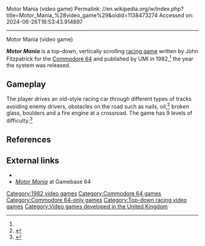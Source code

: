 Motor Mania (video game)
Permalink: //en.wikipedia.org/w/index.php?title=Motor_Mania_%28video_game%29&oldid=1138473274
Accessed on: 2024-06-26T16:53:43.914897



------
Motor Mania (video game)
{{short description|1982 video game}}
{{Infobox video game
|title= Motor Mania
|image=Motormania_-_c64_-_cover_art.jpg
|caption=
|developer=
|publisher= UMI
|designer= John Fitzpatrick<ref name="giantlist">{{cite web|last1=Hague|first1=James|title=The Giant List of Classic Game Programmers|url=https://dadgum.com/giantlist/}}</ref>
|released= 1982
|genre= [[Racing game|Racing]]
|modes= [[Single-player video game|Single-player]]
|platforms= [[Commodore 64]]
}}

'''''Motor Mania''''' is a top-down, vertically scrolling [[racing game]] written by John Fitzpatrick for the [[Commodore 64]] and published by UMI in 1982,<ref name="giantlist"/> the year the system was released.

==Gameplay==
{{expand section|date=August 2017}}
The player drives an old-style racing car through different types of tracks avoiding enemy drivers, obstacles on the road such as nails, oil,<ref>{{Cite web|url=https://archive.org/details/your64-magazine-01/page/n44/mode/2up |title=Action Replay |magazine=Your 64 |issue=1 | date=April 1984 |page=43}}</ref> broken glass, boulders and a fire engine at a crossroad. The game has 9 levels of difficulty.<ref>{{Cite web|url=https://archive.org/details/personalcomputergames-magazine-01/page/n97/mode/2up|title = Personal Computer Games Magazine Issue 01}}</ref>

==References==
{{reflist}}

==External links==
*{{Lemon64 game|id=1723}}
*[http://gb64.com/game.php?id=5020&d=18&h=0 ''Motor Mania''] at Gamebase 64

[[Category:1982 video games]]
[[Category:Commodore 64 games]]
[[Category:Commodore 64-only games]]
[[Category:Top-down racing video games]]
[[Category:Video games developed in the United Kingdom]]

{{racing-videogame-stub}}